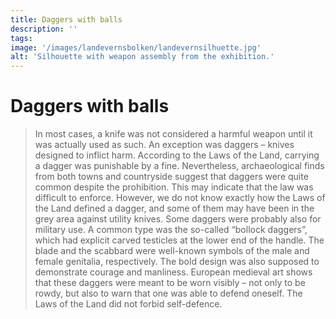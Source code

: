 ```yaml
---
title: Daggers with balls
description: ''
tags:
image: '/images/landevernsbolken/landevernsilhuette.jpg'
alt: 'Silhouette with weapon assembly from the exhibition.'
---
```



# Daggers with balls

<Blockquote
    quote='“And it is known to most people that it is forbidden to carry daggers.”'
    footer='Human Inviolability section, chapter 15' />

<Spacer height={40}/>

<Container stil="initial side">
    In most cases, a knife was not considered a harmful weapon until it was actually used as such. 
    An exception was daggers – knives designed to inflict harm. 
    According to the Laws of the Land, carrying a dagger was punishable by a fine. 
    Nevertheless, archaeological finds from both towns and countryside suggest that daggers were quite common despite the prohibition. 
    This may indicate that the law was difficult to enforce. 
    However, we do not know exactly how the Laws of the Land defined a dagger, and some of them may have been in the grey area against utility knives. 
    Some daggers were probably also for military use. 
    A common type was the so-called “bollock daggers”, which had explicit carved testicles at the lower end of the handle. 
    The blade and the scabbard were well-known symbols of the male and female genitalia, respectively. 
    The bold design was also supposed to demonstrate courage and manliness. 
    European medieval art shows that these daggers were meant to be worn visibly – not only to be rowdy, but also to warn that one was able to defend oneself. 
    The Laws of the Land did not forbid self-defence.
</Container>

<Figure
    image="/images/mannhelgebolken/balledolk.jpg"
    title="Bollock dagger"
    alt="Bollock dagger among other daggers in an exhibition showcase."
>
</Figure>